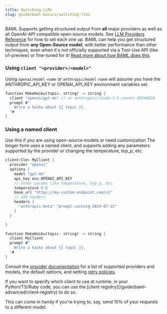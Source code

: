 ```yaml
---
title: Switching LLMs
slug: guide/baml-basics/switching-llms
---
```


BAML Supports getting structured output from **all** major providers as well as all OpenAI-API compatible open-source models. See [LLM Providers Reference](/ref/llm-client-providers/open-ai) for how to set each one up.
<Tip>
BAML can help you get structured output from **any Open-Source model**, with better performance than other techniques, even when it's not officially supported via a Tool-Use API (like o1-preview) or fine-tuned for it! [Read more about how BAML does this](https://www.boundaryml.com/blog/schema-aligned-parsing).
</Tip>

### Using `client "<provider>/<model>"`

Using `openai/model-name` or `anthropic/model-name` will assume you have the ANTHROPIC_API_KEY or OPENAI_API_KEY environment variables set.

```rust BAML
function MakeHaiku(topic: string) -> string {
  client "openai/gpt-4o" // or anthropic/claude-3-5-sonnet-20240620
  prompt #"
    Write a haiku about {{ topic }}.
  "#
}
```

### Using a named client
<Note>Use this if you are using open-source models or need customization</Note>
The longer form uses a named client, and supports adding any parameters supported by the provider or changing the temperature, top_p, etc.

```rust BAML
client<llm> MyClient {
  provider "openai"
  options {
    model "gpt-4o"
    api_key env.OPENAI_API_KEY
    // other params like temperature, top_p, etc.
    temperature 0.0
    base_url "https://my-custom-endpoint.com/v1"
    // add headers
    headers {
      "anthropic-beta" "prompt-caching-2024-07-31"
    }
  }

}

function MakeHaiku(topic: string) -> string {
  client MyClient
  prompt #"
    Write a haiku about {{ topic }}.
  "#
}
```

Consult the [provider documentation](/ref/llm-client-providers/open-ai) for a list of supported providers
and models, the default options, and setting [retry policies](/ref/llm-client-strategies/retry-policy).

<Tip>
If you want to specify which client to use at runtime, in your Python/TS/Ruby code,
you can use the [client registry](/guide/baml-advanced/client-registry) to do so.

This can come in handy if you're trying to, say, send 10% of your requests to a
different model.
</Tip>